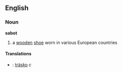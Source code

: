 ==English==
===Noun===
'''sabot'''

#a [[wooden]] [[shoe]] worn in various European countries
====Translations====
*{{sv}}: [[träsko]] ''c''